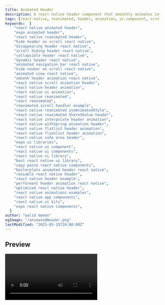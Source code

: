 ```yaml
---
title: Animated Header
description: A react native header component that smoothly animates into and out of view based on scroll direction.
tags: [react-native, reanimated, header, animation, ui-component, scroll, flash-list, safe-area]
keywords:  [
    "react native animated header",
    "expo animated header",
    "react native reanimated header",
    "hide header on scroll react native",
    "disappearing header react native",
    "scroll hiding header react native",
    "collapsible header react native",
    "dynamic header react native",
    "animated navigation bar react native",
    "hide navbar on scroll react native",
    "animated view react native",
    "smooth header animation react native",
    "react native scroll animation header",
    "react native header animation",
    "react native ui animation", 
    "react native reanimated", 
    "react reanimated",
    "reanimated scroll handler example",
    "react native reanimated useAnimatedStyle",
    "react native reanimated SharedValue header",
    "react native interpolate header animation",
    "react native withSpring animation header",
    "react native flatlist header animation",
    "react native flashlist header animation",
    "react native safe area header",
    "expo ui libraries",
    "react native ui component", 
    "react native ui components", 
    "react native ui library",
    "best react native ui library",
    "copy paste react native components",
    "boilerplate animated header react native",
    "reusable react native header",
    "react native header example",
    "performant header animation react native",
    "optimised react native header",
    "react native animations examples",
    "react native app components",
    "react native ui kits",
    "expo react native components",
  ]
author: "walid memon"
ogImage: "/animatedHeader.png"
lastModified: "2025-05-15T10:00:00Z"
---
```

## Preview

<Video src="https://cdn.jsdelivr.net/gh/waleedcj/EziuiAssets/header.mp4"  aria-label='Animated Header Demo' />

## Installation

 <Tabs defaultValue="flashlist" className="pt-5 pb-1">
      <TabsList>
        <TabsTrigger value="flashlist">FlashList</TabsTrigger>
        <TabsTrigger value="flatlist">Flatlist</TabsTrigger>
      </TabsList>
      <TabsContent value="flashlist">
      <Stepper>
      <StepperItem title="Step 1: Install Dependencies">

    ```plaintext
    npx expo install @shopify/flash-list react-native-safe-area-context @expo/vector-icons/Ionicons 
    ```
  </StepperItem>
  <StepperItem title="Step 2: Create the Header Component">
    Create a new file (e.g., `src/components/Header.tsx`) and copy the following code:

    ```typescript:Header.tsx
import React from "react";
import { View, Text, StyleSheet, Image, TouchableOpacity } from "react-native";
import Ionicons from "@expo/vector-icons/Ionicons";
import Animated, {
	Extrapolation,
	interpolate,
	SharedValue,
	useAnimatedStyle,
} from "react-native-reanimated";
import { useSafeAreaInsets } from "react-native-safe-area-context";
import { useAppColors } from "@/hooks/useAppColors";

export const HEADER_HEIGHT = 60;

type HeaderProps = {
	headerShown: SharedValue<number>;
};

export function Header({ headerShown }: HeaderProps) {
	const  colors  = useAppColors();
	const insets = useSafeAreaInsets();

	const headerAnimatedStyle = useAnimatedStyle(() => {
		return {
			transform: [
				{
					translateY: interpolate(
						headerShown.value,
						[0, 1],
						[-HEADER_HEIGHT, 0],
						Extrapolation.CLAMP
					),
				},
			],
		};
	});

	const contentAnimatedStyle = useAnimatedStyle(() => {
		return {
			opacity: interpolate(
				headerShown.value,
				[0, 1],
				[0, 1],
				Extrapolation.CLAMP
			),
		};
	});

	return (
		<Animated.View
			style={[
				styles.header,
				headerAnimatedStyle,
				{ top: insets.top, backgroundColor: colors.Neutral0 },
			]}
		>
			<Animated.View style={[styles.headerContainer, contentAnimatedStyle]}>
				{/* Left Side: Profile Image and Username */}
				<View style={styles.profileSection}>
					<Image
						source={{ uri: "https://picsum.photos/100" }}
						style={styles.profileImage}
					/>
					<View style={styles.textContainer}>
						<Text style={[styles.usernameText, { color: colors.Neutral500 }]}>
							{"Guest"}
						</Text>
					</View>
				</View>

				{/* Right Side: Icons */}
				<View style={styles.iconContainer}>
					<TouchableOpacity style={styles.iconButton}>
						<Ionicons
							name="search-outline"
							size={24}
							color={colors.Neutral500}
						/>
					</TouchableOpacity>

					<TouchableOpacity style={styles.iconButton}>
						<Ionicons
							name="notifications-outline"
							size={24}
							color={colors.Neutral500}
						/>
					</TouchableOpacity>
				</View>
			</Animated.View>
		</Animated.View>
	);
}

const styles = StyleSheet.create({
	header: {
		position: "absolute",
		top: 0,
		left: 0,
		right: 0,
		zIndex: 1,
		shadowRadius: 3,
		// elevation: 4,
	},
	headerContainer: {
		flexDirection: "row",
		justifyContent: "space-between",
		alignItems: "center",
		paddingVertical: 10,
		paddingHorizontal: 16,
		zIndex: 10,
		width: "100%",
		height: HEADER_HEIGHT,
	},
	profileSection: {
		flexDirection: "row",
		alignItems: "center",
	},
	profileImage: {
		width: 40,
		height: 40,
		borderRadius: 20,
		marginRight: 8,
	},
	textContainer: {
		alignItems: "flex-start",
	},
	usernameText: {
		fontSize: 16,
		fontWeight: "600",
	},
	buyerText: {
		fontSize: 12,
		fontWeight: "400",
	},
	iconContainer: {
		flexDirection: "row",
		// alignItems: "center",
	},
	iconButton: {
		marginLeft: 16,
	},
});
    ```
  </StepperItem>

  <StepperItem title="Step 3: Usage with Scroll Logic">
    Create a screen component (e.g., `src/screens/DemoScreen.tsx`) where you'll use the `Header` and implement the scroll animation logic.

        ```typescript:DemoScreen.tsx
import React from "react";
import { View, StyleSheet, Dimensions } from "react-native";
import Animated, { useSharedValue, useAnimatedScrollHandler, withSpring } from "react-native-reanimated";
import { SafeAreaView } from "react-native-safe-area-context";
import { Header, HEADER_HEIGHT } from "./Header";
import { FlashList, FlashListProps } from "@shopify/flash-list";
import { useAppColors } from "@/hooks/useAppColors";

const defaultData = Array.from({ length: 100 }, (_, i) => ({ id: `item-${i}` }));
const { width } = Dimensions.get("window");
const NUM_COLUMNS = 2;
const ITEM_MARGIN = 8;
const ITEM_WIDTH = width / NUM_COLUMNS - (ITEM_MARGIN * (NUM_COLUMNS + 1)) / NUM_COLUMNS;

export default function AnimatedHeaderDemo() {
	const scrollY = useSharedValue(0);
	const lastScrollY = useSharedValue(0);
	const headerShown = useSharedValue(1);
	const colors = useAppColors();
	const AnimatedFlashList = Animated.createAnimatedComponent<FlashListProps<any>>(FlashList);

	const scrollHandler = useAnimatedScrollHandler({
		onScroll: (event) => {
			const currentScrollY = event.contentOffset.y;

			// Only process scroll if we're not in the bounce area (y >= 0)
			if (currentScrollY >= 0) {
				const dy = currentScrollY - lastScrollY.value;

				// Detect if we're actively scrolling or if it's bounce movement
				if (Math.abs(dy) > 0.5) {
					// Using a smaller divisor for more responsive movement
					const newValue = headerShown.value + -dy / 50;

					// Clamp the value with better boundary handling
					headerShown.value = withSpring(Math.min(Math.max(newValue, 0), 1), {
						damping: 15,
						stiffness: 200,
					});
				}
			}

			lastScrollY.value = currentScrollY;
			scrollY.value = currentScrollY;
		},
	});

	const renderItem = ({ item }: { item: { id: string } }) => {
		return (
			<View key={item.id} style={[styles.cardItem, { backgroundColor: colors.Neutral50 }]}>
				{/* Skeleton Placeholders */}
				<View style={[styles.skeletonImage, { backgroundColor: colors.Neutral90 }]} />
				<View style={[styles.skeletonLine, { width: "100%", backgroundColor: colors.Neutral90 }]} />
				<View style={[styles.skeletonLine, { width: "80%", backgroundColor: colors.Neutral90 }]} />
				<View style={[styles.skeletonLine, { width: "60%", backgroundColor: colors.Neutral90 }]} />
			</View>
		);
	};

	return (
		<SafeAreaView style={[styles.container, { backgroundColor: colors.Neutral0 }]}>
			<Header headerShown={headerShown} />
			<View style={styles.scrollView}>
				<AnimatedFlashList
					contentContainerStyle={{
						paddingTop: HEADER_HEIGHT + ITEM_MARGIN,
						paddingHorizontal: ITEM_MARGIN / 2,
					}}
					numColumns={NUM_COLUMNS}
					data={defaultData}
					showsVerticalScrollIndicator={false}
					onScroll={scrollHandler}
					estimatedItemSize={150}
					renderItem={renderItem}
					scrollEventThrottle={16}
				/>
			</View>
		</SafeAreaView>
	);
}

// Styles
const styles = StyleSheet.create({
	container: {
		flex: 1,
	},
	cardItem: {
		width: ITEM_WIDTH,
		margin: ITEM_MARGIN / 2,
		borderRadius: 8,
		padding: 12,
	},
	skeletonImage: {
		width: "100%",
		height: ITEM_WIDTH * 0.6,
		borderRadius: 6,
		marginBottom: 10,
	},
	skeletonLine: {
		height: 12,
		borderRadius: 4,
		marginBottom: 8,
	},
	scrollView: {
		flex: 1,
	},
	contentContainer: {
		paddingTop: 50,
		paddingBottom: 50,
	},
	item: {
		padding: 20,
		borderBottomWidth: 1,
	},
	text: {
		fontSize: 16,
		fontWeight: "400",
	},
});
        ```
  </StepperItem>
</Stepper>


      </TabsContent>
      <TabsContent value="flatlist">
      <Stepper>
	   <StepperItem title="Step 1: Install Dependencies">

    ```plaintext
    npx expo install react-native-safe-area-context @expo/vector-icons/Ionicons 
    ```
  </StepperItem>

        <StepperItem title="Step 2: Create the Header Component">
    Create a new file (e.g., `src/components/Header.tsx`) and copy the following code:

    ```typescript:Header.tsx
import React from "react";
import { View, Text, StyleSheet, Image, TouchableOpacity } from "react-native";
import Ionicons from "@expo/vector-icons/Ionicons";
import Animated, {
	Extrapolation,
	interpolate,
	SharedValue,
	useAnimatedStyle,
} from "react-native-reanimated";
import { useSafeAreaInsets } from "react-native-safe-area-context";
import { useAppColors } from "@/hooks/useAppColors";

export const HEADER_HEIGHT = 60;

type HeaderProps = {
	headerShown: SharedValue<number>;
};

export function Header({ headerShown }: HeaderProps) {
	const  colors  = useAppColors();
	const insets = useSafeAreaInsets();

	const headerAnimatedStyle = useAnimatedStyle(() => {
		return {
			transform: [
				{
					translateY: interpolate(
						headerShown.value,
						[0, 1],
						[-HEADER_HEIGHT, 0],
						Extrapolation.CLAMP
					),
				},
			],
		};
	});

	const contentAnimatedStyle = useAnimatedStyle(() => {
		return {
			opacity: interpolate(
				headerShown.value,
				[0, 1],
				[0, 1],
				Extrapolation.CLAMP
			),
		};
	});

	return (
		<Animated.View
			style={[
				styles.header,
				headerAnimatedStyle,
				{ top: insets.top, backgroundColor: colors.Neutral0 },
			]}
		>
			<Animated.View style={[styles.headerContainer, contentAnimatedStyle]}>
				{/* Left Side: Profile Image and Username */}
				<View style={styles.profileSection}>
					<Image
						source={{ uri: "https://picsum.photos/100" }}
						style={styles.profileImage}
					/>
					<View style={styles.textContainer}>
						<Text style={[styles.usernameText, { color: colors.Neutral500 }]}>
							{"Guest"}
						</Text>
					</View>
				</View>

				{/* Right Side: Icons */}
				<View style={styles.iconContainer}>
					<TouchableOpacity style={styles.iconButton}>
						<Ionicons
							name="search-outline"
							size={24}
							color={colors.Neutral500}
						/>
					</TouchableOpacity>

					<TouchableOpacity style={styles.iconButton}>
						<Ionicons
							name="notifications-outline"
							size={24}
							color={colors.Neutral500}
						/>
					</TouchableOpacity>
				</View>
			</Animated.View>
		</Animated.View>
	);
}

const styles = StyleSheet.create({
	header: {
		position: "absolute",
		top: 0,
		left: 0,
		right: 0,
		zIndex: 1,
		shadowRadius: 3,
		// elevation: 4,
	},
	headerContainer: {
		flexDirection: "row",
		justifyContent: "space-between",
		alignItems: "center",
		paddingVertical: 10,
		paddingHorizontal: 16,
		zIndex: 10,
		width: "100%",
		height: HEADER_HEIGHT,
	},
	profileSection: {
		flexDirection: "row",
		alignItems: "center",
	},
	profileImage: {
		width: 40,
		height: 40,
		borderRadius: 20,
		marginRight: 8,
	},
	textContainer: {
		alignItems: "flex-start",
	},
	usernameText: {
		fontSize: 16,
		fontWeight: "600",
	},
	buyerText: {
		fontSize: 12,
		fontWeight: "400",
	},
	iconContainer: {
		flexDirection: "row",
		// alignItems: "center",
	},
	iconButton: {
		marginLeft: 16,
	},
});
    ```
  </StepperItem>

  <StepperItem title="Step 3: Usage with Scroll Logic">
    Create a screen component (e.g., `src/screens/DemoScreen.tsx`) where you'll use the `Header` and implement the scroll animation logic.

        ```typescript:DemoScreen.tsx
import React from "react";
import { View, StyleSheet, Dimensions } from "react-native";
import Animated, { useSharedValue, useAnimatedScrollHandler, withSpring } from "react-native-reanimated";
import { SafeAreaView } from "react-native-safe-area-context";
import { Header, HEADER_HEIGHT } from "./Header";
import { useAppColors } from "@/hooks/useAppColors";

const defaultData = Array.from({ length: 100 }, (_, i) => ({ id: `item-${i}` }));
const { width } = Dimensions.get("window");
const NUM_COLUMNS = 2;
const ITEM_MARGIN = 8;
const ITEM_WIDTH = width / NUM_COLUMNS - (ITEM_MARGIN * (NUM_COLUMNS + 1)) / NUM_COLUMNS;

export default function AnimatedHeaderDemo() {
	const scrollY = useSharedValue(0);
	const lastScrollY = useSharedValue(0);
	const headerShown = useSharedValue(1);
	const colors = useAppColors();

	const scrollHandler = useAnimatedScrollHandler({
		onScroll: (event) => {
			const currentScrollY = event.contentOffset.y;

			// Only process scroll if we're not in the bounce area (y >= 0)
			if (currentScrollY >= 0) {
				const dy = currentScrollY - lastScrollY.value;

				// Detect if we're actively scrolling or if it's bounce movement
				if (Math.abs(dy) > 0.5) {
					// Using a smaller divisor for more responsive movement
					const newValue = headerShown.value + -dy / 50;

					// Clamp the value with better boundary handling
					headerShown.value = withSpring(Math.min(Math.max(newValue, 0), 1), {
						damping: 15,
						stiffness: 200,
					});
				}
			}

			lastScrollY.value = currentScrollY;
			scrollY.value = currentScrollY;
		},
	});

	const renderItem = ({ item }: { item: { id: string } }) => {
		return (
			<View key={item.id} style={[styles.cardItem, { backgroundColor: colors.Neutral50 }]}>
				{/* Skeleton Placeholders */}
				<View style={[styles.skeletonImage, { backgroundColor: colors.Neutral90 }]} />
				<View style={[styles.skeletonLine, { width: "100%", backgroundColor: colors.Neutral90 }]} />
				<View style={[styles.skeletonLine, { width: "80%", backgroundColor: colors.Neutral90 }]} />
				<View style={[styles.skeletonLine, { width: "60%", backgroundColor: colors.Neutral90 }]} />
			</View>
		);
	};

	return (
		<SafeAreaView style={[styles.container, { backgroundColor: colors.Neutral0 }]}>
			<Header headerShown={headerShown} />
			<View style={styles.scrollView}>
				<Animated.FlatList
					contentContainerStyle={{
						paddingTop: HEADER_HEIGHT + ITEM_MARGIN,
						paddingHorizontal: ITEM_MARGIN / 2,
					}}
					numColumns={NUM_COLUMNS}
					data={defaultData}
					showsVerticalScrollIndicator={false}
					onScroll={scrollHandler}
					renderItem={renderItem}
					scrollEventThrottle={16}
				/>
			</View>
		</SafeAreaView>
	);
}

// Styles
const styles = StyleSheet.create({
	container: {
		flex: 1,
	},
	cardItem: {
		width: ITEM_WIDTH,
		margin: ITEM_MARGIN / 2,
		borderRadius: 8,
		padding: 12,
	},
	skeletonImage: {
		width: "100%",
		height: ITEM_WIDTH * 0.6,
		borderRadius: 6,
		marginBottom: 10,
	},
	skeletonLine: {
		height: 12,
		borderRadius: 4,
		marginBottom: 8,
	},
	scrollView: {
		flex: 1,
	},
	contentContainer: {
		paddingTop: 50,
		paddingBottom: 50,
	},
	item: {
		padding: 20,
		borderBottomWidth: 1,
	},
	text: {
		fontSize: 16,
		fontWeight: "400",
	},
});
        ```
    </StepperItem>
    </Stepper>
      </TabsContent>
    </Tabs>


## Props

| Prop          | Type                 | Default | Required | Description                                                                   |
| :------------ | :------------------- | :------ | :------- | :---------------------------------------------------------------------------- |
| `headerShown` | `SharedValue<number>` |         | Yes      | A Reanimated SharedValue ranging from 0 (hidden) to 1 (shown) to control visibility. |

## Customization

*   **Animation:** Tweak the `withSpring` configuration (damping, stiffness) in the `scrollHandler` for different animation feels. You could also use `withTiming` for a duration-based animation. Modify the interpolation ranges or extrapolation in `Header.tsx` for different visual effects.
*   **Scroll Logic:** Adjust the thresholds (`dy > 5`, `dy < -5`) in the `scrollHandler` to change sensitivity to scroll direction changes.